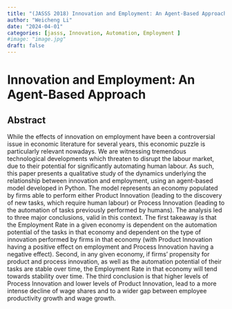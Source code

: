 ```yaml
---
title: "(JASSS 2018) Innovation and Employment: An Agent-Based Approach"
author: "Weicheng Li"
date: "2024-04-01"
categories: [jasss, Innovation, Automation, Employment ]
#image: "image.jpg"
draft: false
---
```


# Innovation and Employment: An Agent-Based Approach

## Abstract
While the effects of innovation on employment have been a controversial issue in economic literature for several years, this economic puzzle is particularly relevant nowadays. We are witnessing tremendous technological developments which threaten to disrupt the labour market, due to their potential for significantly automating human labour. As such, this paper presents a qualitative study of the dynamics underlying the relationship between innovation and employment, using an agent-based model developed in Python. The model represents an economy populated by firms able to perform either Product Innovation (leading to the discovery of new tasks, which require human labour) or Process Innovation (leading to the automation of tasks previously performed by humans). The analysis led to three major conclusions, valid in this context. The first takeaway is that the Employment Rate in a given economy is dependent on the automation potential of the tasks in that economy and dependent on the type of innovation performed by firms in that economy (with Product Innovation having a positive effect on employment and Process Innovation having a negative effect). Second, in any given economy, if firms’ propensity for product and process innovation, as well as the automation potential of their tasks are stable over time, the Employment Rate in that economy will tend towards stability over time. The third conclusion is that higher levels of Process Innovation and lower levels of Product Innovation, lead to a more intense decline of wage shares and to a wider gap between employee productivity growth and wage growth.